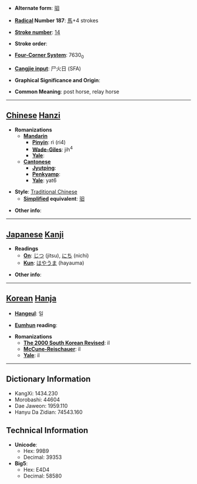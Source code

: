 * '''Alternate form''': [[驲]]

* '''[[Wiktionary:Chinese radical index| Radical]] Number 187''': [[Wiktionary:Chinese radical index 馬|馬]]+4 strokes

* '''[[Wiktionary:Chinese total strokes index|Stroke number]]''': [[Wiktionary:Chinese total strokes index 14|14]]

* '''Stroke order''': 

* '''[[Wiktionary:Chinese four corner index|Four-Corner System]]''': 7630<sub>0</sub>

* '''[[Wiktionary:Chinese Cangjie index|Cangjie input]]''': 尸火日 (SFA)

* '''Graphical Significance and Origin''': 

* '''Common Meaning''': post horse, relay horse

----

== [[Chinese]] [[Hanzi]] ==

* '''Romanizations'''
** '''[[Mandarin]]'''
*** '''[[Pinyin]]''': rì (ri4)
*** '''[[Wade-Giles]]''': jih<sup>4</sup>
*** '''[[Yale]]''': 
** '''[[Cantonese]]'''
*** '''[[Jyutping]]''':
*** '''[[Penkyamp]]''': 
*** '''[[Yale]]''': yat6

* '''Style''': [[Traditional Chinese]] 
** '''[[Simplified Chinese|Simplified]] equivalent''': [[驲]]

* '''Other info''': 

----

== [[Japanese]] [[Kanji]] ==

* '''Readings'''
** '''[[On]]''': [[じつ]] (jitsu), [[にち]] (nichi)
** '''[[Kun]]''': [[はやうま]] (hayauma)

* '''Other info''':  

----

== [[Korean]] [[Hanja]] ==

* '''[[Hangeul]]''': 일

* '''[[Eumhun]] reading''': 

* '''Romanizations'''
** '''[[The 2000 South Korean Revised Romanization|The 2000 South Korean Revised]]''': il
** '''[[McCune-Reischauer]]''': il
** '''[[Yale]]''': il

----

== Dictionary Information ==

* KangXi: 1434.230
* Morobashi: 44604
* Dae Jaweon: 1959.110
* Hanyu Da Zidian: 74543.160

== Technical Information ==

* '''Unicode''':
** Hex: 99B9
** Decimal: 39353
* '''Big5''':
** Hex: E4D4
** Decimal: 58580